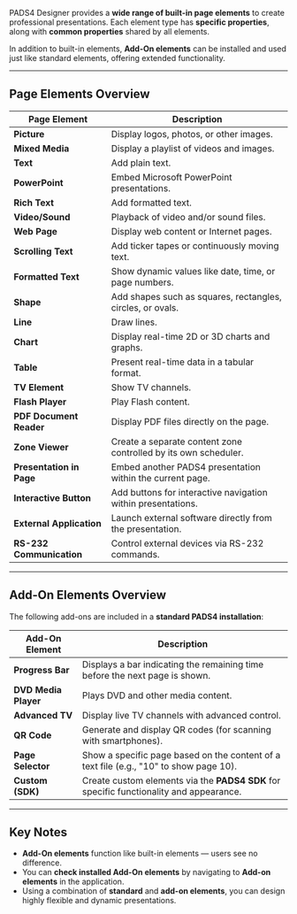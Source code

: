 
PADS4 Designer provides a **wide range of built-in page elements** to create professional presentations. Each element type has **specific properties**, along with **common properties** shared by all elements.

In addition to built-in elements, **Add-On elements** can be installed and used just like standard elements, offering extended functionality.

---

## **Page Elements Overview**

| **Page Element**                  | **Description**                                                                                      |
|----------------------------------|------------------------------------------------------------------------------------------------------|
| **Picture**                      | Display logos, photos, or other images.                                                              |
| **Mixed Media**                  | Display a playlist of videos and images.                                                             |
| **Text**                        | Add plain text.                                                                                      |
| **PowerPoint**                   | Embed Microsoft PowerPoint presentations.                                                            |
| **Rich Text**                   | Add formatted text.                                                                                  |
| **Video/Sound**                  | Playback of video and/or sound files.                                                                |
| **Web Page**                    | Display web content or Internet pages.                                                               |
| **Scrolling Text**               | Add ticker tapes or continuously moving text.                                                        |
| **Formatted Text**               | Show dynamic values like date, time, or page numbers.                                                |
| **Shape**                        | Add shapes such as squares, rectangles, circles, or ovals.                                            |
| **Line**                         | Draw lines.                                                                                          |
| **Chart**                        | Display real-time 2D or 3D charts and graphs.                                                        |
| **Table**                        | Present real-time data in a tabular format.                                                         |
| **TV Element**                   | Show TV channels.                                                                                    |
| **Flash Player**                 | Play Flash content.                                                                                  |
| **PDF Document Reader**          | Display PDF files directly on the page.                                                              |
| **Zone Viewer**                  | Create a separate content zone controlled by its own scheduler.                                      |
| **Presentation in Page**         | Embed another PADS4 presentation within the current page.                                            |
| **Interactive Button**           | Add buttons for interactive navigation within presentations.                                         |
| **External Application**         | Launch external software directly from the presentation.                                             |
| **RS-232 Communication**         | Control external devices via RS-232 commands.                                                        |

---

## **Add-On Elements Overview**

The following add-ons are included in a **standard PADS4 installation**:

| **Add-On Element**               | **Description**                                                                                     |
|----------------------------------|-----------------------------------------------------------------------------------------------------|
| **Progress Bar**                  | Displays a bar indicating the remaining time before the next page is shown.                         |
| **DVD Media Player**              | Plays DVD and other media content.                                                                 |
| **Advanced TV**                   | Display live TV channels with advanced control.                                                    |
| **QR Code**                       | Generate and display QR codes (for scanning with smartphones).                                     |
| **Page Selector**                 | Show a specific page based on the content of a text file (e.g., "10" to show page 10).             |
| **Custom (SDK)**                  | Create custom elements via the **PADS4 SDK** for specific functionality and appearance.            |

---

## **Key Notes**
- **Add-On elements** function like built-in elements — users see no difference.
- You can **check installed Add-On elements** by navigating to **Add-on elements** in the application.
- Using a combination of **standard** and **add-on elements**, you can design highly flexible and dynamic presentations.

